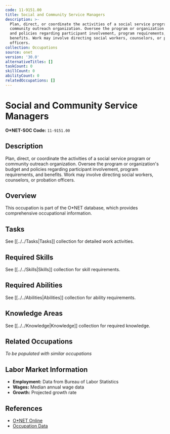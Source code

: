 ```yaml
---
code: 11-9151.00
title: Social and Community Service Managers
description: >-
  Plan, direct, or coordinate the activities of a social service program or
  community outreach organization. Oversee the program or organization's budget
  and policies regarding participant involvement, program requirements, and
  benefits. Work may involve directing social workers, counselors, or probation
  officers.
collection: Occupations
source: onet
version: '30.0'
alternativeTitles: []
taskCount: 0
skillCount: 0
abilityCount: 0
relatedOccupations: []
---
```

# Social and Community Service Managers

**O*NET-SOC Code:** `11-9151.00`

## Description

Plan, direct, or coordinate the activities of a social service program or community outreach organization. Oversee the program or organization's budget and policies regarding participant involvement, program requirements, and benefits. Work may involve directing social workers, counselors, or probation officers.

## Overview

This occupation is part of the O*NET database, which provides comprehensive occupational information.

## Tasks

See [[../../Tasks|Tasks]] collection for detailed work activities.

## Required Skills

See [[../../Skills|Skills]] collection for skill requirements.

## Required Abilities

See [[../../Abilities|Abilities]] collection for ability requirements.

## Knowledge Areas

See [[../../Knowledge|Knowledge]] collection for required knowledge.

## Related Occupations

*To be populated with similar occupations*

## Labor Market Information

- **Employment:** Data from Bureau of Labor Statistics
- **Wages:** Median annual wage data
- **Growth:** Projected growth rate

## References

- [O*NET Online](https://www.onetonline.org/link/summary/11-9151.00)
- [Occupation Data](https://www.onetcenter.org/)
